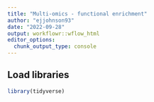 ```yaml
---
title: "Multi-omics - functional enrichment"
author: "ejjohnson93"
date: "2022-09-28"
output: workflowr::wflow_html
editor_options:
  chunk_output_type: console
---
```


## Load libraries

```r

library(tidyverse)

```

